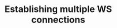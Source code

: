---
title: 02. Establishing multiple WS connections
subtitle:
description: Playing with multiple connections to the same WebSocket server.
---